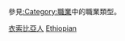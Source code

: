 {{Catnav|頁面分類|各種主題的頁面分類|按國家分類|各國人物|衣索比亞人}}
{{Catnav|頁面分類|人物|職業|按职业分类的各国人物}}
{{Catnav|頁面分類|人物|各國人物|衣索比亞人}}

參見[[:Category:職業|:Category:職業]]中的職業類型。
{{Commons category|People of Ethiopia by occupation}}

[[Category:衣索比亞人|]]
[[Category:各職業諸國人物|Ethiopian]]